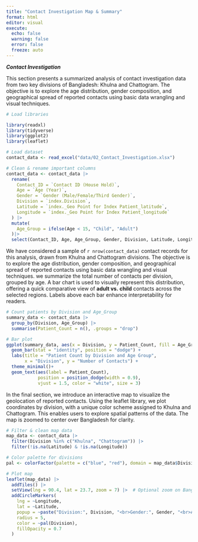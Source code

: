 ---
title: "Contact Investigation Map & Summary"
format: html
editor: visual
execute:
  echo: false
  warning: false
  error: false
  freeze: auto
---

***Contact Investigation***

This section presents a summarized analysis of contact investigation data from two key divisions of Bangladesh: Khulna and Chattogram. The objective is to explore the age distribution, gender composition, and geographical spread of reported contacts using basic data wrangling and visual techniques.

```{r }
# Load libraries

library(readxl)
library(tidyverse)
library(ggplot2)
library(leaflet)

# Load dataset
contact_data <- read_excel("data/02_Contact_Investigation.xlsx")

# Clean & rename important columns
contact_data <- contact_data |> 
  rename(
    Contact_ID = `Contact ID (House Hold)`,
    Age = `Age (Year)`,
    Gender = `Gender (Male/Female/Third Gender)`,
    Division = `index.Division`,
    Latitude = `index._Geo Point for Index Patient_latitude`,
    Longitude = `index._Geo Point for Index Patient_longitude`
  ) |> 
  mutate(
    Age_Group = ifelse(Age < 15, "Child", "Adult")
  )|> 
  select(Contact_ID, Age, Age_Group, Gender, Division, Latitude, Longitude)
```

We have considered a sample of `r nrow(contact_data)` contact records for this analysis, drawn from Khulna and Chattogram divisions. The objective is to explore the age distribution, gender composition, and geographical spread of reported contacts using basic data wrangling and visual techniques. we summarize the total number of contacts per division, grouped by age. A bar chart is used to visually represent this distribution, offering a quick comparative view of **adult vs. child** contacts across the selected regions. Labels above each bar enhance interpretability for readers.

```{r bar-chart}
# Count patients by Division and Age_Group
summary_data <- contact_data |> 
  group_by(Division, Age_Group) |> 
  summarise(Patient_Count = n(), .groups = "drop")

# Bar plot
ggplot(summary_data, aes(x = Division, y = Patient_Count, fill = Age_Group)) +
  geom_bar(stat = "identity", position = "dodge") +
  labs(title = "Patient Count by Division and Age Group",
       x = "Division", y = "Number of Contacts") +
  theme_minimal()+
  geom_text(aes(label = Patient_Count), 
            position = position_dodge(width = 0.9), 
            vjust = 1.5, color = "white", size = 3)
```

In the final section, we introduce an interactive map to visualize the geolocation of reported contacts. Using the leaflet library, we plot coordinates by division, with a unique color scheme assigned to Khulna and Chattogram. This enables users to explore spatial patterns of the data. The map is zoomed to center over Bangladesh for clarity.

```{r contact-map}
# Filter & clean map data
map_data <- contact_data |> 
  filter(Division %in% c("Khulna", "Chattogram")) |>
  filter(!is.na(Latitude) & !is.na(Longitude))

# Color palette for divisions
pal <- colorFactor(palette = c("blue", "red"), domain = map_data$Division)

# Plot map
leaflet(map_data) |> 
  addTiles() |> 
  setView(lng = 90.4, lat = 23.7, zoom = 7) |>  # Optional zoom on Bangladesh
  addCircleMarkers(
    lng = ~Longitude,
    lat = ~Latitude,
    popup = ~paste("Division:", Division, "<br>Gender:", Gender, "<br>Age Group:", Age_Group),
    radius = 5,
    color = ~pal(Division),
    fillOpacity = 0.7
  )
```
